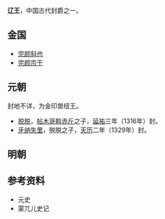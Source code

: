 '''辽王'''，中国古代封爵之一。
==金国==
*[[完颜斜也|完颜斜也]]
*[[完颜宗干|完颜宗干]]
==元朝==
封地不详，为金印兽纽王。
*[[脱脱|脱脱]]，[[帖木哥斡赤斤|帖木哥斡赤斤]]之子，[[延祐|延祐]]三年（1316年）封。
*[[牙纳失里|牙纳失里]]，脱脱之子，[[天历_(元朝)|天历]]二年（1329年）封。

==明朝==
{{main|明朝藩王列表 (辽王系)}} 
==参考资料==
*元史
*蒙兀儿史记

{{Disambig|L|Cat=二字中国王爵消歧义}}